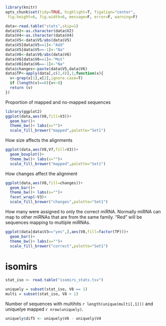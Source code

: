```r
library(knitr)
opts_chunk$set(tidy=TRUE, highlight=T, figalign="center",
 fig.height=6, fig.width=6, message=F, error=F, warning=F)
```


```r
data<-read.table("stats",skip=1)
data$V2<-as.character(data$V2)
data$V4<-as.character(data$V4)
data$V5<-data$V5/abs(data$V5)
data$V5[data$V5==1]<-"Add"
data$V5[data$V5==-1]<-"Na"
data$V6<-data$V6/abs(data$V6)
data$V6[data$V6==1]<-"Mut"
data$V6[data$V6==-1]<-"Na"
data$changes<-paste(data$V5,data$V6)
data$TP<-apply(data[,c(2,4)],1,function(x){
  v<-grep(x[1],x[2],ignore.case=T)
  if (length(v)==0){v<-0}
  return (v)
})
```


Proportion of mapped and no-mapped sequences
```r
library(ggplot2)
ggplot(data,aes(V8,fill=V3))+
  geom_bar()+
  theme_bw()+ labs(x="")+
  scale_fill_brewer("mapped",palette="Set1")
```

How size affects the alignments
```r
ggplot(data,aes(V8,V7,fill=V3))+
  geom_boxplot()+
  theme_bw()+ labs(x="")+
  scale_fill_brewer("mapped",palette="Set1")
```

How changes affect the alignment
```r
ggplot(data,aes(V8,fill=changes))+
  geom_bar()+
  theme_bw()+ labs(x="")+
  facet_wrap(~V3)+
  scale_fill_brewer("changes",palette="Set1")
```


How many were assigned to only the correct miRNA. Normally miRNA can map to other miRNAs that are from the same family. "Red" will be sequences mapping to multiple miRNAs.
```r
ggplot(data[data$V3=="yes",],aes(V8,fill=factor(TP)))+
  geom_bar()+
  theme_bw()+ labs(x="")+
  scale_fill_brewer("correct",palette="Set1")
```


# isomirs

```r
stat_iso <- read.table("isomirs_stats.tsv")
```

```r
uniquely = subset(stat_iso, V8 == 1)
multi = subset(stat_iso, V8 > 1)
```

Number of sequences with multihits `r length(unique(multi[,1]))` and 
uniquelye mapped `r nrow(uniquely)`.

```r
uniquely$dif5 <- uniquely$V6 - uniquely$V4
```
